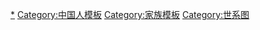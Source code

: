 [[Category:中國家族|*]]
[[Category:中国人模板|Category:中国人模板]]
[[Category:家族模板|Category:家族模板]]
[[Category:世系图|Category:世系图]]
